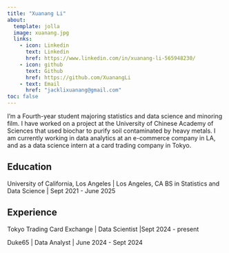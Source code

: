 ```yaml
---
title: "Xuanang Li"
about:
  template: jolla
  image: xuanang.jpg
  links:
    - icon: Linkedin
      text: Linkedin
      href: https://www.linkedin.com/in/xuanang-li-565948230/
    - icon: github
      text: Github
      href: https://github.com/XuanangLi
    - text: Email
      href: "jacklixuanang@gmail.com"
toc: false
---
```


I'm a Fourth-year student majoring statistics and data science and minoring film. I have worked on a project at the University of Chinese Academy of Sciences that used biochar to purify soil contaminated by heavy metals. I am currently working in data analytics at an e-commerce company in LA, and as a data science intern at a card trading company in Tokyo.

## Education

University of California, Los Angeles \| Los Angeles, CA BS in Statistics and Data Science \| Sept 2021 - June 2025

## Experience

Tokyo Trading Card Exchange \| Data Scientist \|Sept 2024 - present

Duke65 \| Data Analyst \| June 2024 - Sept 2024
